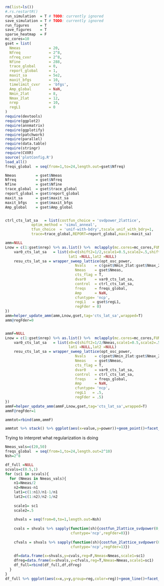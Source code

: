 ```r
rm(list=ls())
#.rs.restartR()
run_simulation  = T # TODO: currently ignored
save_simulation = T # TODO: currently ignored
run_figures     = T
save_figures    = T
sparse_heatmap  = F
mc_cores=10
gset = list(
  Nmeas             = 20,
  Nfreq             = 2^8,
  nfreq_cvxr        = 2^8,
  Nfine             = 288,
  trace_global      = 0,
  report_global     = 1,
  maxit_sa          = 5e2,
  maxit_bfgs        = 10, 
  timelimit_cvxr    = 'bfgs',
  Amp_global        = NaN,
  Nmin_2lat         = 8,
  Nmax_2lat         = 12,
  nrep              = 10,
  regL1             = 0
)
require(devtools)
require(ggplot2)
require(annmatrix)
require(ggplotify)
require(patchwork)
require(parallel)
require(data.table)
require(stringr)
require(CVXR)
source('plotConfig.R')
load_all()
freqs_global  = seq(from=1,to=24,length.out=gset$Nfreq)

Nmeas         = gset$Nmeas
Nfreq         = gset$Nfreq
Nfine         = gset$Nfine        
trace_global  = gset$trace_global  
report_global = gset$report_global
maxit_sa      = gset$maxit_sa
maxit_bfgs    = gset$maxit_bfgs
Amp_global    = gset$Amp_global


ctrl_cts_lat_sa   = list(costfun_choice = 'svdpower_2lattice',
            optim_method = 'simul_anneal',
            tfun_choice  = 'unif-with-bdry',tscale_unif_with_bdry=1,
            trace=trace_global,REPORT=report_global,maxit=maxit_sa)
```

```r
amm=NULL
Lnow = c(1:gset$nrep) %>% as.list() %>%  mclapply(mc.cores=mc_cores,FUN=function(ii){
    var0_cts_lat_sa   = list(x0=c(shift2=1/2,scale1=0.5,scale2=.5,shift1=0),
                             lat1 =NULL,lat2 =NULL)
    resu_cts_lat_sa = wrapper_sweep_lattice(opt_osc_power,
                                Nvals    = c(gset$Nmin_2lat:gset$Nmax_2lat),
                                Nmeas    = gset$Nmeas,
                                cts_flag = T,
                                dvar0    = var0_cts_lat_sa,
                                control  = ctrl_cts_lat_sa,
                                freqs    = freqs_global,
                                Amp      = NaN,
                                cfuntype= 'ncp',
                                regL1   = gset$regL1,
                                regFder = 0)
})
amm=helper_update_amm(amm,Lnow,gset,tag='cts_lat_sa',wrapped=T)
amm@regFder=0


ammF=NULL
Lnow = c(1:gset$nrep) %>% as.list() %>%  mclapply(mc.cores=mc_cores,FUN=function(ii){
    var0_cts_lat_sa   = list(x0=c(shift2=1/2/Nmeas,scale1=0.5,scale2=.5,shift1=0),
                             lat1 =NULL,lat2 =NULL)
    resu_cts_lat_sa = wrapper_sweep_lattice(opt_osc_power,
                                Nvals    = c(gset$Nmin_2lat:gset$Nmax_2lat),
                                Nmeas    = gset$Nmeas,
                                cts_flag = T,
                                dvar0    = var0_cts_lat_sa,
                                control  = ctrl_cts_lat_sa,
                                freqs    = freqs_global,
                                Amp      = NaN,
                                cfuntype= 'ncp',
                                regL1   = .5,
                                regFder = .5)
})
ammF=helper_update_amm(ammF,Lnow,gset,tag='cts_lat_sa',wrapped=T)
ammF@regFder=1

ammtot=rbind(amm,ammF)

ammtot %>% stack() %>% ggplot(aes(x=value,y=power))+geom_point()+facet_wrap(~regFder)+xlim(c(0,1))
```

Trying to interpret what regularization is doing
```r
Nmeas_vals=c(20,50)
freqs_global  = seq(from=1,to=24,length.out=2^10)
Nsh=2^8

df_full =NULL
scvals=c(0.5,1)
for (sc1 in scvals){
  for (Nmeas in Nmeas_vals){
    n1=Nmeas/2
    n2=Nmeas-n1
    lat1=c(1:n1)/n1-1/n1
    lat2=c(1:n2)/n2-1/n2
    
    scale1= sc1 
    scale2=.5
    
    shvals = seq(from=0,to=1,length.out=Nsh)
    
    cvals = shvals %>% sapply(function(sh){costfun_2lattice_svdpower(0,sh,scale1,scale2,lat1,lat2,freqs=freqs_global,
                              cfuntype='ncp',regFder=0)})
    
    cfvals = shvals %>% sapply(function(sh){costfun_2lattice_svdpower(0,sh,scale1,scale2,lat1,lat2,freqs=freqs_global,
                              cfuntype='ncp',regFder=1)})
    
    df=data.frame(x=shvals,y=cvals,reg=F,Nmeas=Nmeas,scale1=sc1)
    dfreg=data.frame(x=shvals,y=cfvals,reg=T,Nmeas=Nmeas,scale1=sc1)
    df_full=rbind(df_full,df,dfreg) 
  }
}
df_full %>% ggplot(aes(x=x,y=y,group=reg,color=reg))+geom_line()+facet_grid(scale1~Nmeas)

```